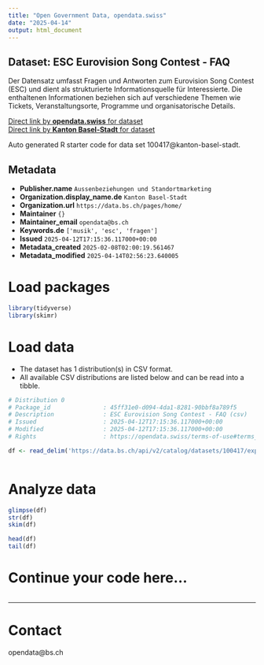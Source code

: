 ```yaml
---
title: "Open Government Data, opendata.swiss"
date: "2025-04-14"
output: html_document
---
```


## Dataset: ESC Eurovision Song Contest - FAQ

Der Datensatz umfasst Fragen und Antworten zum Eurovision Song Contest (ESC) und dient als strukturierte Informationsquelle für Interessierte. Die enthaltenen Informationen beziehen sich auf verschiedene Themen wie Tickets, Veranstaltungsorte, Programme und organisatorische Details.

[Direct link by **opendata.swiss** for dataset](https://opendata.swiss/de/dataset/esc-eurovision-song-contest-faq)<br>
[Direct link by **Kanton Basel-Stadt** for dataset](https://data.bs.ch/explore/dataset/100417/)

Auto generated R starter code for data set 100417@kanton-basel-stadt.

## Metadata

- **Publisher.name** `Aussenbeziehungen und Standortmarketing`
- **Organization.display_name.de** `Kanton Basel-Stadt`
- **Organization.url** `https://data.bs.ch/pages/home/`
- **Maintainer** `{}`
- **Maintainer_email** `opendata@bs.ch`
- **Keywords.de** `['musik', 'esc', 'fragen']`
- **Issued** `2025-04-12T17:15:36.117000+00:00`
- **Metadata_created** `2025-02-08T02:00:19.561467`
- **Metadata_modified** `2025-04-14T02:56:23.640005`


# Load packages

```r

library(tidyverse)
library(skimr)

```

# Load data

-   The dataset has 1 distribution(s) in CSV format.
-   All available CSV distributions are listed below and can be read into a tibble.

```r

# Distribution 0
# Package_id               : 45ff31e0-d094-4da1-8281-90bbf8a789f5
# Description              : ESC Eurovision Song Contest - FAQ (csv)
# Issued                   : 2025-04-12T17:15:36.117000+00:00
# Modified                 : 2025-04-12T17:15:36.117000+00:00
# Rights                   : https://opendata.swiss/terms-of-use#terms_open

df <- read_delim('https://data.bs.ch/api/v2/catalog/datasets/100417/exports/csv?use_labels=true')



```

# Analyze data

```r

glimpse(df)
str(df)
skim(df)

head(df)
tail(df)

```

# Continue your code here...

```r

```

------------------------------------------------------------------------

# Contact

opendata@bs.ch
